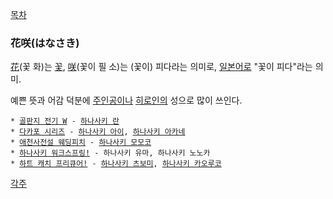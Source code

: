 [[목차]]

=== 花咲(はなさき) ===
[[花]](꽃 화)는 [[꽃]], [[咲]](꽃이 필 소)는 (꽃이) 피다라는 의미로, [[일본어]]로 "꽃이 피다"라는 의미.

예쁜 뜻과 어감 덕분에 [[주인공]]이나 [[히로인]]의 성으로 많이 쓰인다. 

 * [[골판지 전기 W]] - [[하나사키 란]]
 * [[다카포 시리즈]] - [[하나사키 아이]], [[하나사키 아카네]]
 * [[애천사전설 웨딩피치]] - [[하나사키 모모코]]
 * [[하나사키 워크스프링!]] - 하나사키 유마, 하나사키 노노카
 * [[하트 캐치 프리큐어!]] - [[하나사키 츠보미]], [[하나사키 카오루코]]

[[각주]]
